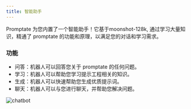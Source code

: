 ```yaml
---
title: 智能助手
---
```


Promptate 为您内置了一个智能助手！它基于moonshot-128k, 通过学习大量知识，精通了 promptate 的功能和原理，以满足您的对话和学习需求。

### 功能

- 问答：机器人可以回答您关于 promptate 的任何问题。
- 学习：机器人可以帮助您学习提示工程相关的知识。
- 生成：机器人可以快速帮助您生成优质提示词。
- 聊天：机器人可以与您进行聊天，并帮助您解决问题。

<img src="/images/chatbot.png" alt="chatbot"/>

